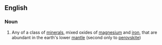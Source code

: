 ==English==

===Noun===
{{en-noun}}

# {{context|geology|lang=en}} Any of a class of [[mineral]]s, mixed oxides of [[magnesium]] and [[iron]], that are abundant in the earth's lower [[mantle]] (second only to [[perovskite]])